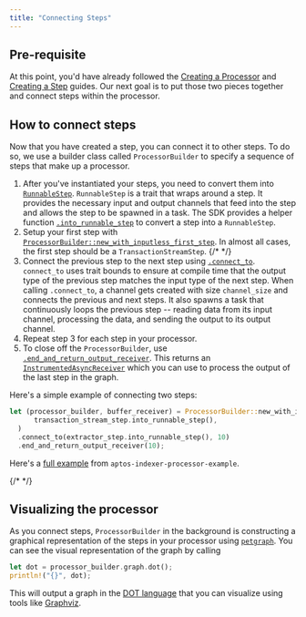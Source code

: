 ```yaml
---
title: "Connecting Steps"
---
```


## Pre-requisite

At this point, you'd have already followed the [Creating a Processor](/build/indexer/indexer-sdk/documentation/create-processor) and [Creating a Step](/build/indexer/indexer-sdk/documentation/steps) guides.
Our next goal is to put those two pieces together and connect steps within the processor.

## How to connect steps

Now that you have created a step, you can connect it to other steps.
To do so, we use a builder class called `ProcessorBuilder` to specify a sequence of steps that make up a processor.

1. After you've instantiated your steps, you need to convert them into [`RunnableStep`](https://github.com/aptos-labs/aptos-indexer-processor-sdk/blob/main/aptos-indexer-processors-sdk/sdk/src/traits/runnable_step.rs#L6).
   `RunnableStep` is a trait that wraps around a step.
   It provides the necessary input and output channels that feed into the step and allows the step to be spawned in a task.
   The SDK provides a helper function [`.into_runnable_step`](https://github.com/aptos-labs/aptos-indexer-processor-sdk/blob/main/aptos-indexer-processors-sdk/sdk/src/traits/into_runnable_step.rs#L13) to convert a step into a `RunnableStep`.
2. Setup your first step with [`ProcessorBuilder::new_with_inputless_first_step`](https://github.com/aptos-labs/aptos-indexer-processor-sdk/blob/main/aptos-indexer-processors-sdk/sdk/src/builder/processor_builder.rs#L222).
   In almost all cases, the first step should be a `TransactionStreamStep`. {/* <!-- Add link --> */}
3. Connect the previous step to the next step using [`.connect_to`](https://github.com/aptos-labs/aptos-indexer-processor-sdk/blob/main/aptos-indexer-processors-sdk/sdk/src/builder/processor_builder.rs#L303).
   `connect_to` uses trait bounds to ensure at compile time that the output type of the previous step matches the input type of the next step.
   When calling `.connect_to`, a channel gets created with size `channel_size` and connects the previous and next steps.
   It also spawns a task that continuously loops the previous step -- reading data from its input channel, processing the data, and sending the output to its output channel.
4. Repeat step 3 for each step in your processor.
5. To close off the `ProcessorBuilder`, use [`.end_and_return_output_receiver`](https://github.com/aptos-labs/aptos-indexer-processor-sdk/blob/main/aptos-indexer-processors-sdk/sdk/src/builder/processor_builder.rs#L400).
   This returns an [`InstrumentedAsyncReceiver`](https://github.com/aptos-labs/aptos-indexer-processor-sdk/blob/main/aptos-indexer-processors-sdk/instrumented-channel/src/lib.rs#L88) which you can use to process the output of the last step in the graph.

Here's a simple example of connecting two steps:

```rust
let (processor_builder, buffer_receiver) = ProcessorBuilder::new_with_inputless_first_step(
      transaction_stream_step.into_runnable_step(),
  )
  .connect_to(extractor_step.into_runnable_step(), 10)
  .end_and_return_output_receiver(10);
```

Here's a [full example](https://github.com/aptos-labs/aptos-indexer-processor-example/blob/main/aptos-indexer-processor-example/src/processors/events/events_processor.rs#L75) from `aptos-indexer-processor-example`.

{/* <!-- Add link to common SDK steps --> */}

## Visualizing the processor

As you connect steps, `ProcessorBuilder` in the background is constructing a graphical representation of the steps in your processor using [`petgraph`](https://docs.rs/petgraph/latest/petgraph/).
You can see the visual representation of the graph by calling

```rust
let dot = processor_builder.graph.dot();
println!("{}", dot);
```

This will output a graph in the [DOT language](https://graphviz.gitlab.io/_pages/doc/info/lang.html) that you can visualize using tools like [Graphviz](https://graphviz.org/).
